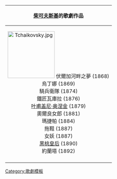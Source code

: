 {| class="infobox" style="float:right; margin-left:1em;" class="toccolours"
|- style="background-color: silver; color:black"
! [[彼得·伊里奇·柴科夫斯基|柴可夫斯基]]的歌劇作品
|-
|align="center"|[[File:Tchaikovsky.jpg|150px]]
伏爾加河畔之夢  (1868)<br>
烏丁娜  (1869)<br> 
騎兵衛隊  (1874)<br>
鐵匠瓦庫拉  (1876)<br>
[[叶甫盖尼·奥涅金 (歌剧)|叶甫盖尼·奥涅金]]  (1879)<br>
奧爾良女郎  (1881)<br>
瑪捷帕  (1884)<br>
拖鞋 (1887)<br>
女妖 (1887)<br>
[[黑桃皇后]]  (1890)<br>
約蘭塔  (1892)<br>
|- style="background-color: silver; color:black" align=center
| {{tnavbar|Tchaikovsky operas|mini=1}}
|}
<noinclude>
[[Category:歌劇模板]]
</noinclude>